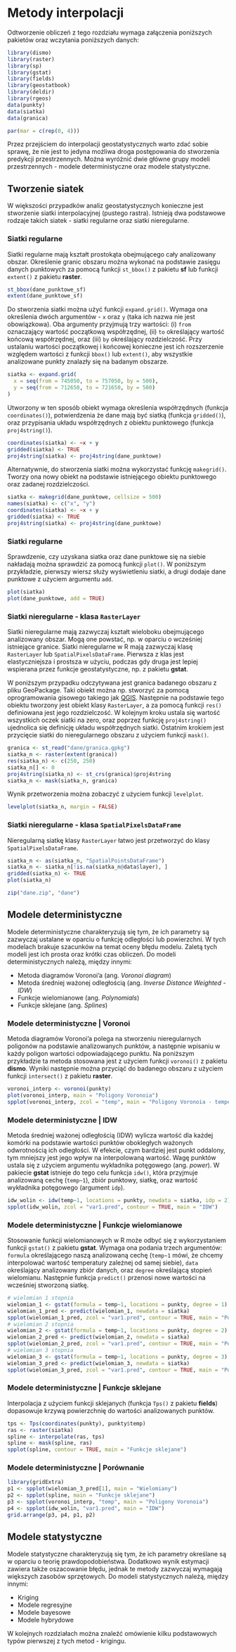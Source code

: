 
# Metody interpolacji {#metody-interpolacji}

Odtworzenie obliczeń z tego rozdziału wymaga załączenia poniższych pakietów oraz wczytania poniższych danych:

```r
library(dismo)
library(raster)
library(sp)
library(gstat)
library(fields)
library(geostatbook)
library(deldir)
library(rgeos)
data(punkty)
data(siatka)
data(granica)
```

```r
par(mar = c(rep(0, 4)))
```

Przez przejściem do interpolacji geostatystycznych warto zdać sobie sprawę, że nie jest to jedyna możliwa droga postępowania do stworzenia predykcji przestrzennych. 
Można wyróżnić dwie główne grupy modeli przestrzennych - modele deterministyczne oraz modele statystyczne.

## Tworzenie siatek

W większości przypadków analiz geostatystycznych konieczne jest stworzenie siatki interpolacyjnej (pustego rastra).
Istnieją dwa podstawowe rodzaje takich siatek - siatki regularne oraz siatki nieregularne.

### Siatki regularne

Siatki regularne mają kształt prostokąta obejmującego cały analizowany obszar. 
Określenie granic obszaru można wykonać na podstawie zasięgu danych punktowych za pomocą funkcji `st_bbox()` z pakietu **sf** lub funkcji `extent()` z pakietu **raster**.

```r
st_bbox(dane_punktowe_sf)
extent(dane_punktowe_sf)
```

Do stworzenia siatki można użyć funkcji `expand.grid()`.
Wymaga ona określenia dwóch argumentów - `x` oraz `y` (taka ich nazwa nie jest obowiązkowa). 
Oba argumenty przyjmują trzy wartości: (i) `from` oznaczający wartość początkową współrzędnej, (ii) `to` określający wartość końcową współrzędnej, oraz (iii) `by` określający rozdzielczość. 
Przy ustalaniu wartości początkowej i końcowej konieczne jest ich rozszerzenie względem wartości z funkcji `bbox()` lub `extent()`, aby wszystkie analizowane punkty znalazły się na badanym obszarze. 

```r
siatka <- expand.grid(
  x = seq(from = 745050, to = 757050, by = 500),
  y = seq(from = 712650, to = 721650, by = 500)
)
```

Utworzony w ten sposób obiekt wymaga określenia współrzędnych (funkcja `coordinates()`), potwierdzenia że dane mają być siatką (funkcja `gridded()`), oraz przypisania układu współrzędnych z obiektu punktowego (funkcja `proj4string()`).

```r
coordinates(siatka) <- ~x + y
gridded(siatka) <- TRUE
proj4string(siatka) <- proj4string(dane_punktowe)
```

Alternatywnie, do stworzenia siatki można wykorzystać funkcję `makegrid()`.
Tworzy ona nowy obiekt na podstawie istniejącego obiektu punktowego oraz zadanej rozdzielczości. 

```r
siatka <- makegrid(dane_punktowe, cellsize = 500)
names(siatka) <- c("x", "y")
coordinates(siatka) <- ~x + y
gridded(siatka) <- TRUE
proj4string(siatka) <- proj4string(dane_punktowe)
```

### Siatki regularne

Sprawdzenie, czy uzyskana siatka oraz dane punktowe się na siebie nakładają można sprawdzić za pomocą funkcji `plot()`. 
W poniższym przykładzie, pierwszy wiersz służy wyświetleniu siatki, a drugi dodaje dane punktowe z użyciem argumentu `add`.

```r
plot(siatka)
plot(dane_punktowe, add = TRUE)
```

### Siatki nieregularne - klasa `RasterLayer`

Siatki nieregularne mają zazwyczaj kształt wieloboku obejmującego analizowany obszar. 
Mogą one powstać, np. w oparciu o wcześniej istniejące granice.
Siatki nieregularne w R mają zazwyczaj klasę `RasterLayer` lub `SpatialPixelsDataFrame`. 
Pierwsza z klas jest elastyczniejsza i prostsza w użyciu, podczas gdy druga jest lepiej wspierana przez funkcje geostatystyczne, np. z pakietu **gstat**.

W poniższym przypadku odczytywana jest granica badanego obszaru z pliku GeoPackage.
Taki obiekt można np. stworzyć za pomocą oprogramowania gisowego takiego jak [QGIS](http://www.qgis.org/pl/site/).
Następnie na podstawie tego obiektu tworzony jest obiekt klasy `RasterLayer`, a za pomocą funkcji `res()` definiowana jest jego rozdzielczość.
W kolejnym kroku ustala się wartość wszystkich oczek siatki na zero, oraz poprzez funkcję `proj4string()` ujednolica się definicję układu współrzędnych siatki. 
Ostatnim krokiem jest przycięcie siatki do nieregularnego obszaru z użyciem funkcji `mask()`.

```r
granica <- st_read("dane/granica.gpkg")
siatka_n <- raster(extent(granica))
res(siatka_n) <- c(250, 250)
siatka_n[] <- 0
proj4string(siatka_n) <- st_crs(granica)$proj4string
siatka_n <- mask(siatka_n, granica)
```

Wynik przetworzenia można zobaczyć z użyciem funkcji `levelplot`.

```r
levelplot(siatka_n, margin = FALSE)
```

### Siatki nieregularne - klasa `SpatialPixelsDataFrame`

Nieregularną siatkę klasy `RasterLayer` łatwo jest przetworzyć do klasy `SpatialPixelsDataFrame`. 

```r
siatka_n <- as(siatka_n, "SpatialPointsDataFrame")
siatka_n <- siatka_n[!is.na(siatka_n@data$layer), ]
gridded(siatka_n) <- TRUE
plot(siatka_n)
```

```r
zip("dane.zip", "dane")
```

## Modele deterministyczne

Modele deterministyczne charakteryzują się tym, że ich parametry są zazwyczaj ustalane w oparciu o funkcję odległości lub powierzchni. 
W tych modelach brakuje szacunków na temat oceny błędu modelu.
Zaletą tych modeli jest ich prosta oraz krótki czas obliczeń. 
Do modeli deterministycznych należą, między innymi:

- Metoda diagramów Voronoi'a (ang.  *Voronoi diagram*)
- Metoda średniej ważonej odległością (ang. *Inverse Distance Weighted - IDW*)
- Funkcje wielomianowe (ang. *Polynomials*)
- Funkcje sklejane (ang. *Splines*)

<!--http://neondataskills.org/Data-Workshops/ESA15-Going-On-The-Grid-Spatial-Interpolation-Basics/-->

### Modele deterministyczne | Voronoi

Metoda diagramów Voronoi'a polega na stworzeniu nieregularnych poligonów na podstawie analizowanych punktów, a następnie wpisaniu w każdy poligon wartości odpowiadającego punktu. 
Na poniższym przykładzie ta metoda stosowana jest z użyciem funkcji `voronoi()` z pakietu **dismo**.
Wyniki następnie można przyciąć do badanego obszaru z użyciem funkcji `intersect()` z pakietu **raster**.

```r
voronoi_interp <- voronoi(punkty) 
plot(voronoi_interp, main = "Poligony Voronoia")
spplot(voronoi_interp, zcol = "temp", main = "Poligony Voronoia - temperatura")
```

### Modele deterministyczne | IDW

Metoda średniej ważonej odległością (IDW) wylicza wartość dla każdej komórki na podstawie wartości punktów obokległych ważonych odwrotnością ich odległości. 
W efekcie, czym bardziej jest punkt oddalony, tym mniejszy jest jego wpływ na interpolowaną wartość. 
Wagę punktów ustala się z użyciem argumentu wykładnika potęgowego (ang. *power*).
W pakiecie **gstat** istnieje do tego celu funkcja `idw()`, która przyjmuje analizowaną cechę (`temp~1`), zbiór punktowy, siatkę, oraz wartość wykładnika potęgowego (argument `idp`).

```r
idw_wolin <- idw(temp~1, locations = punkty, newdata = siatka, idp = 2)
spplot(idw_wolin, zcol = "var1.pred", contour = TRUE, main = "IDW")
```

<!--
dodaj wykresy idw
https://rpubs.com/DonalOLeary/80504
-->

### Modele deterministyczne | Funkcje wielomianowe

Stosowanie funkcji wielomianowych w R może odbyć się z wykorzystaniem funkcji `gstat()` z pakietu **gstat**.
Wymaga ona podania trzech argumentów: `formula` określającego naszą analizowaną cechę (`temp~1` mówi, że chcemy interpolować wartość temperatury zależnej od samej siebie), `data` określający analizowany zbiór danych, oraz `degree` określającą stopień wielomianu.
Następnie funkcja `predict()` przenosi nowe wartości na wcześniej stworzoną siatkę.

```r
# wielomian 1 stopnia
wielomian_1 <- gstat(formula = temp~1, locations = punkty, degree = 1)
wielomian_1_pred <- predict(wielomian_1, newdata = siatka)
spplot(wielomian_1_pred, zcol = "var1.pred", contour = TRUE, main = "Powierzchnia trendu - wielomian pierwszego stopnia")
# wielomian 2 stopnia
wielomian_2 <- gstat(formula = temp~1, locations = punkty, degree = 2)
wielomian_2_pred <- predict(wielomian_2, newdata = siatka)
spplot(wielomian_2_pred, zcol = "var1.pred", contour = TRUE, main = "Powierzchnia trendu - wielomian drugiego stopnia")
# wielomian 3 stopnia
wielomian_3 <- gstat(formula = temp~1, locations = punkty, degree = 3)
wielomian_3_pred <- predict(wielomian_3, newdata = siatka)
spplot(wielomian_3_pred, zcol = "var1.pred", contour = TRUE, main = "Powierzchnia trendu - wielomian trzeciego stopnia")
```

### Modele deterministyczne | Funkcje sklejane

Interpolacja z użyciem funkcji sklejanych (funkcja `Tps()` z pakietu **fields**) dopasowuje krzywą powierzchnię do wartości analizowanych punktów.

```r
tps <- Tps(coordinates(punkty), punkty$temp)
ras <- raster(siatka)
spline <- interpolate(ras, tps)
spline <- mask(spline, ras)
spplot(spline, contour = TRUE, main = "Funkcje sklejane")
```

### Modele deterministyczne | Porównanie

```r
library(gridExtra)
p1 <- spplot(wielomian_3_pred[1], main = "Wielomiany")
p2 <- spplot(spline, main = "Funkcje sklejane")
p3 <- spplot(voronoi_interp, "temp", main = "Poligony Voronoia")
p4 <- spplot(idw_wolin, "var1.pred", main = "IDW")
grid.arrange(p3, p4, p1, p2)
```

## Modele statystyczne

Modele statystyczne charakteryzują się tym, że ich parametry określane są w oparciu o teorię prawdopodobieństwa.
Dodatkowo wynik estymacji zawiera także oszacowanie błędu, jednak te metody zazwyczaj wymagają większych zasobów sprzętowych.
Do modeli statystycznych należą, między innymi:

- Kriging
- Modele regresyjne
- Modele bayesowe
- Modele hybrydowe

W kolejnych rozdziałach można znaleźć omówienie kilku podstawowych typów pierwszej z tych metod - krigingu.
